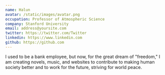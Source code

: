 ```yaml
---
name: Halun
avatar: /static/images/avatar.png
occupation: Professor of Atmospheric Science
company: Stanford University
email: address@yoursite.com
twitter: https://twitter.com/Twitter
linkedin: https://www.linkedin.com
github: https://github.com
---
```


I used to be a bank employee, but now, for the great dream of "freedom," I am creating novels, music, and websites to contribute to making human society better and to work for the future, striving for world peace.
